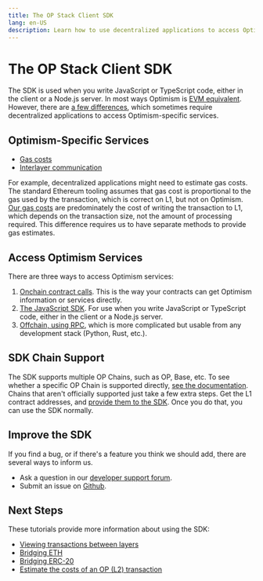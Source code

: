 ```yaml
---
title: The OP Stack Client SDK
lang: en-US
description: Learn how to use decentralized applications to access Optimism-specific services.
---
```


# The OP Stack Client SDK

The SDK is used when you write JavaScript or TypeScript code, either in the client or a Node.js server.
In most ways Optimism is [EVM equivalent](https://medium.com/ethereum-optimism/introducing-evm-equivalence-5c2021deb306).
However, there are [a few differences](/chain/differences), which sometimes require decentralized applications to access Optimism-specific services.

## Optimism-Specific Services

*   [Gas costs](/stack/transaction-fees/overview)
*   [Interlayer communication](/builders/dapp-developers/bridging/basics)

For example, decentralized applications might need to estimate gas costs.
The standard Ethereum tooling assumes that gas cost is proportional to the gas used by the transaction, which is correct on L1, but not on Optimism.
[Our gas costs](/stack/transaction-fees/overview) are predominately the cost of writing the transaction to L1, which depends on the transaction size, not the amount of processing required.
This difference requires us to have separate methods to provide gas estimates.

## Access Optimism Services

There are three ways to access Optimism services:

1.  [Onchain contract calls](https://github.com/ethereum-optimism/optimism/tree/65ec61dde94ffa93342728d324fecf474d228e1f/packages/contracts-bedrock).
    This is the way your contracts can get Optimism information or services directly.
2.  [The JavaScript SDK](https://sdk.optimism.io/). For use when you write JavaScript or TypeScript code, either in the client or a Node.js server.
3.  [Offchain, using RPC](/builders/node-operators/json-rpc), which is more complicated but usable from any development stack (Python, Rust, etc.).

## SDK Chain Support

The SDK supports multiple OP Chains, such as OP, Base, etc.
To see whether a specific OP Chain is supported directly, [see the documentation](https://sdk.optimism.io/enums/l2chainid).
Chains that aren't officially supported just take a few extra steps.
Get the L1 contract addresses, and [provide them to the SDK](/builders/chain-operators/sdk#getting-contract-addresses).
Once you do that, you can use the SDK normally.

## Improve the SDK

If you find a bug, or if there's a feature you think we should add, there are several ways to inform us.

*   Ask a question in our [developer support forum](https://github.com/ethereum-optimism/developers/discussions).
*   Submit an issue on [Github](https://github.com/ethereum-optimism/optimism/issues).

## Next Steps

These tutorials provide more information about using the SDK:

*   [Viewing transactions between layers](./sdk-view-tx)
*   [Bridging ETH](/builders/dapp-developers/tutorials/cross-dom-bridge-eth)
*   [Bridging ERC-20](/builders/dapp-developers/tutorials/cross-dom-bridge-erc20)
*   [Estimate the costs of an OP (L2) transaction](./sdk-estimate-gas)
